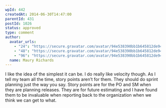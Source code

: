 ```yaml
---
wpId: 442
createdAt: 2014-06-30T14:47:00
parentId: 431
postId: 1026
status: approved
type: comment
author:
  avatar_urls:
    - "24": "https://secure.gravatar.com/avatar/94e538390bb1b645812de94512776af9?s=24&d=mm&r=g"
    - "48": "https://secure.gravatar.com/avatar/94e538390bb1b645812de94512776af9?s=48&d=mm&r=g"
    - "96": "https://secure.gravatar.com/avatar/94e538390bb1b645812de94512776af9?s=96&d=mm&r=g"
  name: Maury Richards
---
```


I like the idea of the simplest it can be. I do really like velocity though. As I tell my team all the time, story points aren’t for them. They should do sprint planning just the way you say. Story points are for the PO and SM when they are planning releases. They are for future estimating and I have found them to be invaluable when reporting back to the organization when we think we can get to what.